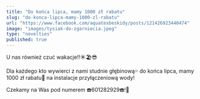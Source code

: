 ```yaml
---
title: "Do końca lipca, mamy 1000 zł rabatu"
slug: "do-konca-lipca-mamy-1000-zl-rabatu"
url: "https://www.facebook.com/aquatexbeskidy/posts/121426923440474"
image: "images/tysiak-do-zgarniecia.jpeg"
type: "novelties"
published: true
---
```


U nas również czuć wakacje‼️☀️🏖😎

Dla każdego kto wywierci z nami studnie głębinową💦 do końca lipca, mamy 1000 zł rabatu🤩 na instalacje przyłączeniową wody!

Czekamy na Was pod numerem ☎️601282929☎️!💪
